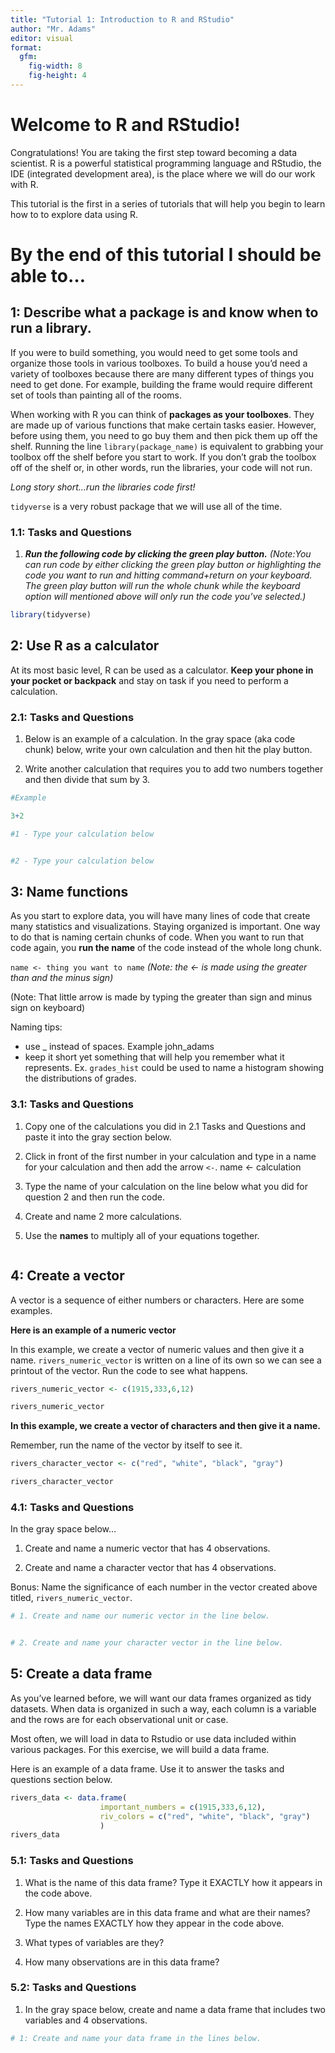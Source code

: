 ```yaml
---
title: "Tutorial 1: Introduction to R and RStudio"
author: "Mr. Adams"
editor: visual
format: 
  gfm:
    fig-width: 8
    fig-height: 4
---
```


# Welcome to R and RStudio!

Congratulations! You are taking the first step toward becoming a data scientist. R is a powerful statistical programming language and RStudio, the IDE (integrated development area), is the place where we will do our work with R.

This tutorial is the first in a series of tutorials that will help you begin to learn how to to explore data using R.

# By the end of this tutorial I should be able to...

## 1: Describe what a package is and know when to run a library.

If you were to build something, you would need to get some tools and organize those tools in various toolboxes. To build a house you'd need a variety of toolboxes because there are many different types of things you need to get done. For example, building the frame would require different set of tools than painting all of the rooms.

When working with R you can think of **packages as your toolboxes**. They are made up of various functions that make certain tasks easier. However, before using them, you need to go buy them and then pick them up off the shelf. Running the line `library(package_name)` is equivalent to grabbing your toolbox off the shelf before you start to work. If you don't grab the toolbox off of the shelf or, in other words, run the libraries, your code will not run.

*Long story short...run the libraries code first!*

`tidyverse` is a very robust package that we will use all of the time.

### 1.1: Tasks and Questions

1.  ***Run the following code by clicking the green play button.** (Note:You can run code by either clicking the green play button or highlighting the code you want to run and hitting command+return on your keyboard. The green play button will run the whole chunk while the keyboard option will mentioned above will only run the code you've selected.)*

```r
library(tidyverse)
```

## 2: Use R as a calculator

At its most basic level, R can be used as a calculator. **Keep your phone in your pocket or backpack** and stay on task if you need to perform a calculation.

### 2.1: Tasks and Questions

1.  Below is an example of a calculation. In the gray space (aka code chunk) below, write your own calculation and then hit the play button.

2.  Write another calculation that requires you to add two numbers together and then divide that sum by 3.

```r
#Example

3+2

#1 - Type your calculation below


#2 - Type your calculation below


```

## 3: Name functions

As you start to explore data, you will have many lines of code that create many statistics and visualizations. Staying organized is important. One way to do that is naming certain chunks of code. When you want to run that code again, you **run the name** of the code instead of the whole long chunk.

`name <- thing you want to name` *(Note: the \<- is made using the greater than and the minus sign)*

(Note: That little arrow is made by typing the greater than sign and minus sign on keyboard)

Naming tips:

-   use \_ instead of spaces. Example john_adams
-   keep it short yet something that will help you remember what it represents. Ex. `grades_hist` could be used to name a histogram showing the distributions of grades.

### 3.1: Tasks and Questions

1.  Copy one of the calculations you did in 2.1 Tasks and Questions and paste it into the gray section below.

2.  Click in front of the first number in your calculation and type in a name for your calculation and then add the arrow `<-`. name \<- calculation

3.  Type the name of your calculation on the line below what you did for question 2 and then run the code.

4.  Create and name 2 more calculations.

5.  Use the **names** to multiply all of your equations together.

```r



```

## 4: Create a vector

A vector is a sequence of either numbers or characters. Here are some examples.

**Here is an example of a numeric vector**

In this example, we create a vector of numeric values and then give it a name. `rivers_numeric_vector` is written on a line of its own so we can see a printout of the vector. Run the code to see what happens.

```r

rivers_numeric_vector <- c(1915,333,6,12)

rivers_numeric_vector
```

**In this example, we create a vector of characters and then give it a name.**

Remember, run the name of the vector by itself to see it.

```r

rivers_character_vector <- c("red", "white", "black", "gray")

rivers_character_vector
```

### 4.1: Tasks and Questions

In the gray space below...

1.  Create and name a numeric vector that has 4 observations.

2.  Create and name a character vector that has 4 observations.

Bonus: Name the significance of each number in the vector created above titled, `rivers_numeric_vector`.

```r
# 1. Create and name our numeric vector in the line below. 


# 2. Create and name your character vector in the line below.
```

## 5: Create a data frame

As you've learned before, we will want our data frames organized as tidy datasets. When data is organized in such a way, each column is a variable and the rows are for each observational unit or case.

Most often, we will load in data to Rstudio or use data included within various packages. For this exercise, we will build a data frame.

Here is an example of a data frame. Use it to answer the tasks and questions section below.

```r
rivers_data <- data.frame(
                    important_numbers = c(1915,333,6,12),
                    riv_colors = c("red", "white", "black", "gray")
                    )
rivers_data
```

### 5.1: Tasks and Questions

1.  What is the name of this data frame? Type it EXACTLY how it appears in the code above.

2.  How many variables are in this data frame and what are their names? Type the names EXACTLY how they appear in the code above.

3.  What types of variables are they?

4.  How many observations are in this data frame?

### 5.2: Tasks and Questions

1.  In the gray space below, create and name a data frame that includes two variables and 4 observations.

```r
# 1: Create and name your data frame in the lines below.



```
